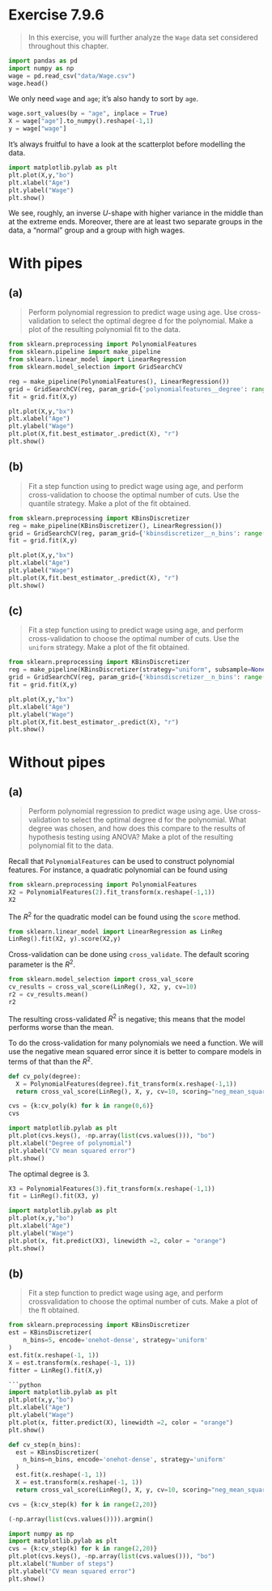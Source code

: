 # Exercise 7.9.6 {.unnumbered}
> In this exercise, you will further analyze the `Wage` data set considered throughout this chapter.

```python
import pandas as pd
import numpy as np
wage = pd.read_csv("data/Wage.csv")
wage.head()
```

We only need `wage` and `age`; it's also handy to sort by `age`.

```python
wage.sort_values(by = "age", inplace = True)
X = wage["age"].to_numpy().reshape(-1,1)
y = wage["wage"]
```


It's always fruitful to have a look at the scatterplot before modelling the data.
```python
import matplotlib.pylab as plt
plt.plot(X,y,"bo")
plt.xlabel("Age")
plt.ylabel("Wage")
plt.show()
```
We see, roughly, an inverse $U$-shape with higher variance in the middle than at the extreme ends. Moreover, there are at least two separate groups in the data, a "normal" group and a group with high wages.


# With pipes

## (a)
> Perform polynomial regression to predict wage using age. Use cross-validation to select the optimal degree d for the polynomial. Make a plot of the resulting polynomial fit to the data.

```python
from sklearn.preprocessing import PolynomialFeatures
from sklearn.pipeline import make_pipeline
from sklearn.linear_model import LinearRegression
from sklearn.model_selection import GridSearchCV

reg = make_pipeline(PolynomialFeatures(), LinearRegression())
grid = GridSearchCV(reg, param_grid={'polynomialfeatures__degree': range(1,10)}, cv = 5, scoring = "neg_mean_squared_error")
fit = grid.fit(X,y)
```

```python
plt.plot(X,y,"bx")
plt.xlabel("Age")
plt.ylabel("Wage")
plt.plot(X,fit.best_estimator_.predict(X), "r")
plt.show()
```

## (b)
> Fit a step function using to predict wage using age, and perform cross-validation to choose the optimal number of cuts. Use the quantile strategy. Make a plot of the fit obtained.

```python
from sklearn.preprocessing import KBinsDiscretizer
reg = make_pipeline(KBinsDiscretizer(), LinearRegression())
grid = GridSearchCV(reg, param_grid={'kbinsdiscretizer__n_bins': range(2,20)}, cv = 5, scoring = "neg_mean_squared_error")
fit = grid.fit(X,y)
```

```python
plt.plot(X,y,"bx")
plt.xlabel("Age")
plt.ylabel("Wage")
plt.plot(X,fit.best_estimator_.predict(X), "r")
plt.show()
```

## (c)
> Fit a step function using to predict wage using age, and perform cross-validation to choose the optimal number of cuts. Use the `uniform` strategy. Make a plot of the fit obtained.

```python
from sklearn.preprocessing import KBinsDiscretizer
reg = make_pipeline(KBinsDiscretizer(strategy="uniform", subsample=None), LinearRegression())
grid = GridSearchCV(reg, param_grid={'kbinsdiscretizer__n_bins': range(2,20)}, cv = 5, scoring = "neg_mean_squared_error")
fit = grid.fit(X,y)
```

```python
plt.plot(X,y,"bx")
plt.xlabel("Age")
plt.ylabel("Wage")
plt.plot(X,fit.best_estimator_.predict(X), "r")
plt.show()
```

# Without pipes
## (a)
> Perform polynomial regression to predict wage using age. Use cross-validation to select the optimal degree d for the polynomial. What degree was chosen, and how does this compare to the results of hypothesis testing using ANOVA? Make a plot of the resulting polynomial fit to the data.

Recall that `PolynomialFeatures` can be used to construct polynomial features. For instance, a quadratic polynomial can be found using
```python
from sklearn.preprocessing import PolynomialFeatures
X2 = PolynomialFeatures(2).fit_transform(x.reshape(-1,1))
X2
```

The $R^2$ for the quadratic model can be found using the `score` method.
```python
from sklearn.linear_model import LinearRegression as LinReg
LinReg().fit(X2, y).score(X2,y)
```
Cross-validation can be done using `cross_validate`. The default scoring parameter is the $R^2$.

```python
from sklearn.model_selection import cross_val_score
cv_results = cross_val_score(LinReg(), X2, y, cv=10)
r2 = cv_results.mean()
r2
```
The resulting cross-validated $R^2$ is negative; this means that the model performs worse than the mean.

To do the cross-validation for many polynomials we need a function. We will use the negative mean squared error since it is better to compare models in terms of that than the $R^2$.

```python
def cv_poly(degree):
  X = PolynomialFeatures(degree).fit_transform(x.reshape(-1,1))
  return cross_val_score(LinReg(), X, y, cv=10, scoring="neg_mean_squared_error").mean()
```

```python
cvs = {k:cv_poly(k) for k in range(0,6)}
cvs
```

```python
import matplotlib.pylab as plt
plt.plot(cvs.keys(), -np.array(list(cvs.values())), "bo")
plt.xlabel("Degree of polynomial")
plt.ylabel("CV mean squared error")
plt.show()
```

The optimal degree is 3. 

```python
X3 = PolynomialFeatures(3).fit_transform(x.reshape(-1,1))
fit = LinReg().fit(X3, y)
```

```python
import matplotlib.pylab as plt
plt.plot(x,y,"bo")
plt.xlabel("Age")
plt.ylabel("Wage")
plt.plot(x, fit.predict(X3), linewidth =2, color = "orange")
plt.show()
```

## (b)
> Fit a step function to predict wage using age, and perform crossvalidation to choose the optimal number of cuts. Make a plot of the ft obtained.

```python
from sklearn.preprocessing import KBinsDiscretizer
est = KBinsDiscretizer(
    n_bins=5, encode='onehot-dense', strategy='uniform'
)
est.fit(x.reshape(-1, 1))
X = est.transform(x.reshape(-1, 1))
fitter = LinReg().fit(X,y)
```

```python
```python
import matplotlib.pylab as plt
plt.plot(x,y,"bo")
plt.xlabel("Age")
plt.ylabel("Wage")
plt.plot(x, fitter.predict(X), linewidth =2, color = "orange")
plt.show()
```

```python
def cv_step(n_bins):
  est = KBinsDiscretizer(
    n_bins=n_bins, encode='onehot-dense', strategy='uniform'
  )
  est.fit(x.reshape(-1, 1))
  X = est.transform(x.reshape(-1, 1))
  return cross_val_score(LinReg(), X, y, cv=10, scoring="neg_mean_squared_error").mean()

cvs = {k:cv_step(k) for k in range(2,20)}
```


```python
(-np.array(list(cvs.values()))).argmin()
``` 

```python
import numpy as np
import matplotlib.pylab as plt
cvs = {k:cv_step(k) for k in range(2,20)}
plt.plot(cvs.keys(), -np.array(list(cvs.values())), "bo")
plt.xlabel("Number of steps")
plt.ylabel("CV mean squared error")
plt.show()
```